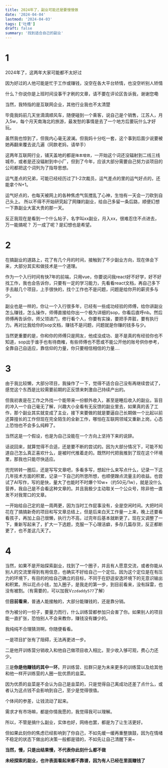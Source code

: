```yaml
---
title: 2024年了，副业可能还是要慢慢做
date: '2024-04-04'
lastmod: '2024-04-03'
tags: ['吐槽']
draft: false
summary: '找到适合自己的副业'
---
```


# 1

2024年了，这两年大家可能都不太好过

因为好过的人他可能是忙于工作或赚钱，没空在各大平台矫情，也没空听别人矫情

什么？你说你是上班时间没事干才刷的文章，请不要在评论区告诉我，谢谢您嘞

当然，我特指的是互联网企业，其他行业我也不太清楚

毕竟我妈前几天坐滴滴顺风车，随便碰到一个乘客，说自己是个销售，江苏人，月入5w，每个月天南海北的旅游，最发愁的事情是去了一个地方后要玩什么才好玩。

虽然我也惊到了，但我内心毫无波澜。但我妈十分吃一套，这个事到后面少说要被她再翻来覆去说几遍（同款老妈，请举手）

这两年互联网行业，铺天盖地的都是`降本增效`，一开始这个词还没辐射到二线三线城市，或者是还没辐射到中小厂，但到了今年，应该大部分需要自己努力谈项目的公司都把这个词列为了指导思想。 

运气差点的兄弟，可能已经经历过了1-2次裁员，运气差点的里的运气好点的，还能拿个N+1。

运气好点的，也每天被网上的各种焦虑气氛搅乱了心神，生怕有一天会一刀砍到自己头上。 所以不得不开始研究起了网赚的副业，给自己多留一条后路，顺便幻想一下靠副业大富大贵的那一天。

反正我现在是看到一个什么帖子，名字叫xx副业，月入xx，很难忍住不点进去，万一能搞呢？ 万一成了呢？是幻想也是希望。

# 2

在搞副业的道路上，花了有几个月的时间，接触到了不少副业方向，现在体会下来，大部分其实和做技术是一个道理。

作为一个入行时间有快7年的前端，只用vue，你要说问我react好不好学，好不好找工作，我也会告诉你，只要有一定的学习能力，先看看react文档，再自己多下手去敲几个项目，上手很快的，找个工作也不是问题，问题是给你开的薪资多与少。

副业也是一样的，你让一个入行很多年，已经有一些成功经验的师傅，给你讲副业怎么赚钱，怎么操作，师傅直接给你出一个极为详细的sop，你看后直呼nb。然后师傅再告诉你，师父领进门，修行看个人，你要有实操，要把手弄脏，要有执行力。再对比我给你的sop文档，赚钱不是问题，问题就是你赚的钱多与少。

当然更重要的是，你和你的师傅只是网友，他成没成功、是不是真的有经验你也不知道，sop出于谁手也有待商榷，有些师傅也不愿或不能公开他的账号供你参考，全靠自己自适应，靠信仰的力量，你只要相信相信的力量....

# 3

由于我比较懒，大部分项目，我操作了一下，觉得不适合自己没有再继续尝试了，感觉这个东西是比较需要前期的正反馈来刺激自己持续产出的。

但我初衷是在工作之外找一个能带来一份额外收入，甚至是睡后收入的副业。盲目的冲入一个自己毫无了解，兴趣大小全看有无反馈的副业里去，如果真的丢了工作，那个副业其实就变成了主业，接下来要做的就是要逼自己长期做一个比起以前还算擅长的工作但现在完全陌生的全新工作，哪怕在互联网领域又重新上岗，心态上恐怕也不会多么纯粹了。

当然这是一个假设，也是为自己没能在一个方向上坚持下来的说辞。

话说回来，就算觉得不合适，还是要不断的尝试的。因为大部分情况下，可能不知道自己怎么真正喜欢什么，是被时代推着走的。既然时代把我推到了现在这个环境里，那我也只能尽快适应。

兜兜转转一圈后，还是写写文章吧，多看多写，想起什么来写点什么，记录一下这几年技术方面的积累，记录一下自己的所思所想，也顺便蹭点流量主的收益。也尝试了AI写作，写的是快，量大了也能时不时爆个10w+（约50元/1w），就是没什么营养，我自己是不会看这种文章的。并且我极少主动取关一个公众号，除非他一直发不对我胃口的文章。

一开始给自己定的是一周两更，因为当时工作屁事没有，全是空闲时间。大把时间花在了搞搞新奇的项目和写文章总结上，但是后来白天工作量一上来，晚上还要看看孩子，再加上自己很懒，执行力不高，过完年后基本就断更了。现在又调整了一下，重新写起来了，扩大一下选题，克服一下心理洁癖，多存几篇存货，反正都断更了，也不差这几天了。

# 4

当然，如果不是开始探索副业，找到了一个圈子，并且有人愿意交流，或者你能从别人的交流里得到有用信息，也确实不好给自己一个定位。因为这个定位是在有压力的环境下，有目的的给自己确立的目标，不同于在舒适安逸环境下的无意识输出和积累。所以花点小钱，加入圈子，是我走的第一步，到目前看来，没有踩雷，也没有被割。（有需要的，可以加我V`zzdaddy577`了解）

但**目前看来**，普通人能接触的，大部分能赚钱的，还是靠分销。

作为被分的一份子，要量力而行，什么训练营都参加只会害了你。如果别人的项目能一直扩张，恐怕别人不会来教你，赚钱没有嫌少的。

我纯纯不合理猜测啊，你随便看看。

一是项目扩张有了阻碍，无法再更进一步。

二是他开训练营分销收入和他自己做项目收入相比，至少收入够可观，费心力还少。 

三是**你是他赚钱的其中一环**。开训练营、拉群只是为未来更多的训练营以及给其他和他一样开训练营的人圈一批优质的韭菜。

因为优质的韭菜是不会认为自己是韭菜的，只是觉得自己离成功还差了点什么，或者认为这点钱不会影响到自己，至少是觉得很值。

个体间的参差，让钱流动了起来。

需求才有市场嘛，都是你情我愿的，我觉得我可以理解。

所以，不管是搞什么副业，实体也好，网络也罢，都是为了让生活更好。

但如果此刻你的焦虑已经影响到了你自己，不如先缓一缓再重整旗鼓，因为在情绪不稳定的状态下做出的决策一般都是错的，不如先让自己清醒下来~

**当然，慢，只是出结果慢，不代表你此刻什么都不做**

**未经探索的副业，也许表面看起来都不靠谱，因为有人已经在里面赚钱了**





